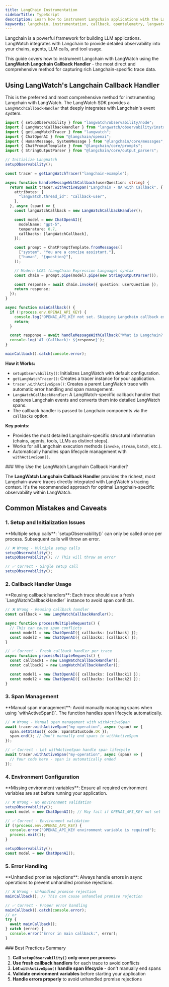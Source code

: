```yaml
---
title: LangChain Instrumentation
sidebarTitle: TypeScript
description: Learn how to instrument Langchain applications with the LangWatch TypeScript SDK.
keywords: langchain, instrumentation, callback, opentelemetry, langwatch, typescript, tracing, openllmetry
---
```


Langchain is a powerful framework for building LLM applications. LangWatch integrates with Langchain to provide detailed observability into your chains, agents, LLM calls, and tool usage.

This guide covers how to instrument Langchain with LangWatch using the **LangWatch Langchain Callback Handler** - the most direct and comprehensive method for capturing rich Langchain-specific trace data.

## Using LangWatch's Langchain Callback Handler

This is the preferred and most comprehensive method for instrumenting Langchain with LangWatch. The LangWatch SDK provides a `LangWatchCallbackHandler` that deeply integrates with Langchain's event system.

```typescript
import { setupObservability } from "langwatch/observability/node";
import { LangWatchCallbackHandler } from "langwatch/observability/instrumentation/langchain";
import { getLangWatchTracer } from "langwatch";
import { ChatOpenAI } from "@langchain/openai";
import { HumanMessage, SystemMessage } from "@langchain/core/messages";
import { ChatPromptTemplate } from "@langchain/core/prompts";
import { StringOutputParser } from "@langchain/core/output_parsers";

// Initialize LangWatch
setupObservability();

const tracer = getLangWatchTracer("langchain-example");

async function handleMessageWithCallback(userQuestion: string) {
  return await tracer.withActiveSpan("Langchain - QA with Callback", {
    attributes: {
      "langwatch.thread_id": "callback-user",
    },
  }, async (span) => {
    const langWatchCallback = new LangWatchCallbackHandler();

    const model = new ChatOpenAI({
      modelName: "gpt-5",
      temperature: 0.7,
      callbacks: [langWatchCallback],
    });

    const prompt = ChatPromptTemplate.fromMessages([
      ["system", "You are a concise assistant."],
      ["human", "{question}"],
    ]);

    // Modern LCEL (LangChain Expression Language) syntax
    const chain = prompt.pipe(model).pipe(new StringOutputParser());

    const response = await chain.invoke({ question: userQuestion });
    return response;
  });
}

async function mainCallback() {
  if (!process.env.OPENAI_API_KEY) {
    console.log("OPENAI_API_KEY not set. Skipping Langchain callback example.");
    return;
  }

  const response = await handleMessageWithCallback("What is Langchain? Explain briefly.");
  console.log(`AI (Callback): ${response}`);
}

mainCallback().catch(console.error);
```

**How it Works:**
- `setupObservability()`: Initializes LangWatch with default configuration.
- `getLangWatchTracer()`: Creates a tracer instance for your application.
- `tracer.withActiveSpan()`: Creates a parent LangWatch trace with automatic error handling and span management.
- `LangWatchCallbackHandler`: A LangWatch-specific callback handler that captures Langchain events and converts them into detailed LangWatch spans.
- The callback handler is passed to Langchain components via the `callbacks` option.

**Key points:**
- Provides the most detailed Langchain-specific structural information (chains, agents, tools, LLMs as distinct steps).
- Works for all Langchain execution methods (`invoke`, `stream`, `batch`, etc.).
- Automatically handles span lifecycle management with `withActiveSpan()`.

<Note>
### Why Use the LangWatch Langchain Callback Handler?

The **LangWatch Langchain Callback Handler** provides the richest, most Langchain-aware traces directly integrated with LangWatch's tracing context. It's the recommended approach for optimal Langchain-specific observability within LangWatch.
</Note>

## Common Mistakes and Caveats

### 1. Setup and Initialization Issues

<Warning>
**Multiple setup calls**: `setupObservability()` can only be called once per process. Subsequent calls will throw an error.
</Warning>

```typescript
// ❌ Wrong - Multiple setup calls
setupObservability();
setupObservability(); // This will throw an error

// ✅ Correct - Single setup call
setupObservability();
```

### 2. Callback Handler Usage

<Warning>
**Reusing callback handlers**: Each trace should use a fresh `LangWatchCallbackHandler` instance to avoid span conflicts.
</Warning>

```typescript
// ❌ Wrong - Reusing callback handler
const callback = new LangWatchCallbackHandler();

async function processMultipleRequests() {
  // This can cause span conflicts
  const model1 = new ChatOpenAI({ callbacks: [callback] });
  const model2 = new ChatOpenAI({ callbacks: [callback] });
}

// ✅ Correct - Fresh callback handler per trace
async function processMultipleRequests() {
  const callback1 = new LangWatchCallbackHandler();
  const callback2 = new LangWatchCallbackHandler();

  const model1 = new ChatOpenAI({ callbacks: [callback1] });
  const model2 = new ChatOpenAI({ callbacks: [callback2] });
}
```

### 3. Span Management

<Warning>
**Manual span management**: Avoid manually managing spans when using `withActiveSpan()`. The function handles span lifecycle automatically.
</Warning>

```typescript
// ❌ Wrong - Manual span management with withActiveSpan
await tracer.withActiveSpan("my-operation", async (span) => {
  span.setStatus({ code: SpanStatusCode.OK });
  span.end(); // Don't manually end spans in withActiveSpan
});

// ✅ Correct - Let withActiveSpan handle span lifecycle
await tracer.withActiveSpan("my-operation", async (span) => {
  // Your code here - span is automatically ended
});
```

### 4. Environment Configuration

<Warning>
**Missing environment variables**: Ensure all required environment variables are set before running your application.
</Warning>

```typescript
// ❌ Wrong - No environment validation
setupObservability();
const model = new ChatOpenAI(); // May fail if OPENAI_API_KEY not set

// ✅ Correct - Environment validation
if (!process.env.OPENAI_API_KEY) {
  console.error("OPENAI_API_KEY environment variable is required");
  process.exit(1);
}

setupObservability();
const model = new ChatOpenAI();
```

### 5. Error Handling

<Warning>
**Unhandled promise rejections**: Always handle errors in async operations to prevent unhandled promise rejections.
</Warning>

```typescript
// ❌ Wrong - Unhandled promise rejection
mainCallback(); // This can cause unhandled promise rejection

// ✅ Correct - Proper error handling
mainCallback().catch(console.error);
// or
try {
  await mainCallback();
} catch (error) {
  console.error("Error in main callback:", error);
}
```

<Info>
### Best Practices Summary

1. **Call `setupObservability()` only once per process**
2. **Use fresh callback handlers** for each trace to avoid conflicts
3. **Let `withActiveSpan()` handle span lifecycle** - don't manually end spans
4. **Validate environment variables** before starting your application
5. **Handle errors properly** to avoid unhandled promise rejections
</Info>
